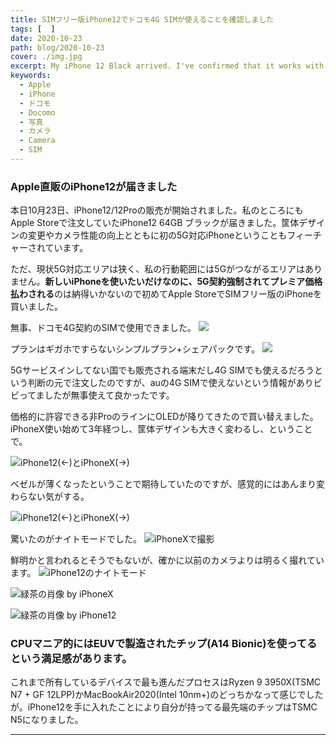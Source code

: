 ```yaml
---
title: SIMフリー版iPhone12でドコモ4G SIMが使えることを確認しました
tags: [  ]
date: 2020-10-23
path: blog/2020-10-23
cover: ./img.jpg
excerpt: My iPhone 12 Black arrived. I've confirmed that it works with Docomo's 4G SIM.
keywords:
  - Apple
  - iPhone
  - ドコモ
  - Docomo
  - 写真
  - カメラ
  - Camera
  - SIM
---
```


### Apple直販のiPhone12が届きました

本日10月23日、iPhone12/12Proの販売が開始されました。私のところにもApple Storeで注文していたiPhone12 64GB ブラックが届きました。筐体デザインの変更やカメラ性能の向上とともに初の5G対応iPhoneということもフィーチャーされています。

ただ、現状5G対応エリアは狭く、私の行動範囲には5Gがつながるエリアはありません。**新しいiPhoneを使いたいだけなのに、5G契約強制されてプレミア価格払わされる**のは納得いかないので初めてApple StoreでSIMフリー版のiPhoneを買いました。

無事、ドコモ4G契約のSIMで使用できました。
![](./img1.png)

プランはギガホですらないシンプルプラン+シェアパックです。
![](./img2.png)

5Gサービスインしてない国でも販売される端末だし4G SIMでも使えるだろうという判断の元で注文したのですが、auの4G SIMで使えないという情報がありビビってましたが無事使えて良かったです。

価格的に許容できる非ProのラインにOLEDが降りてきたので買い替えました。iPhoneX使い始めて3年経つし、筐体デザインも大きく変わるし、ということで。

![iPhone12(←)とiPhoneX(→)](./img3.jpg)

ベゼルが薄くなったということで期待していたのですが、感覚的にはあんまり変わらない気がする。

![iPhone12(←)とiPhoneX(→)](./img4.jpg)

驚いたのがナイトモードでした。
![iPhoneXで撮影](/img5.jpg)

鮮明かと言われるとそうでもないが、確かに以前のカメラよりは明るく撮れています。
![iPhone12のナイトモード](./img6.jpg)

![緑茶の肖像 by iPhoneX](./img7.jpg)

![緑茶の肖像 by iPhone12](./img8.jpg)


### CPUマニア的にはEUVで製造されたチップ(A14 Bionic)を使ってるという満足感があります。

これまで所有しているデバイスで最も進んだプロセスはRyzen 9 3950X(TSMC N7 + GF 12LPP)かMacBookAir2020(Intel 10nm+)のどっちかなって感じでしたが。iPhone12を手に入れたことにより自分が持ってる最先端のチップはTSMC N5になりました。

---